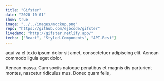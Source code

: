 ```yaml
---
title: "Gifster"
date: "2020-10-01"
show: true
image: "../../images/mockup.png"
repo: "https://github.com/ejbcode/gifster"
livedemo: "http://gifster.netlify.app/"
techs: ["React", "Styled-Components", "API-Rest"]
---
```


aqui va el texto ipsum dolor sit amet, consectetuer adipiscing elit. Aenean commodo ligula eget dolor.

Aenean massa. Cum sociis natoque penatibus et magnis dis parturient montes, nascetur ridiculus mus. Donec quam felis,
